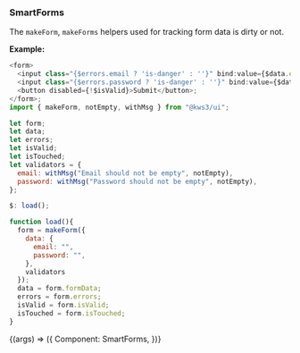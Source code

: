 
<Version />

<Meta title="Utils/2. Examples/10. SmartForms" />

### SmartForms

The `makeForm`, `makeForms` helpers used for tracking form data is dirty or not.

**Example:**

    
```js
<form>
  <input class="{$errors.email ? 'is-danger' : ''}" bind:value={$data.email} />;
  <input class="{$errors.password ? 'is-danger' : ''}" bind:value={$data.password}/>;
  <button disabled={!$isValid}>Submit</button>;
</form>;
import { makeForm, notEmpty, withMsg } from "@kws3/ui";

let form;
let data;
let errors;
let isValid;
let isTouched;
let validators = {
  email: withMsg("Email should not be empty", notEmpty),
  password: withMsg("Password should not be empty", notEmpty),
};

$: load();

function load(){
  form = makeForm({
    data: {
      email: "",
      password: "",
    },
    validators
  });
  data = form.formData;
  errors = form.errors;
  isValid = form.isValid;
  isTouched = form.isTouched;
}
```


<Story name="10. SmartForms" args={{}}>
  {(args) => ({
    Component: SmartForms,
  })}
</Story>
